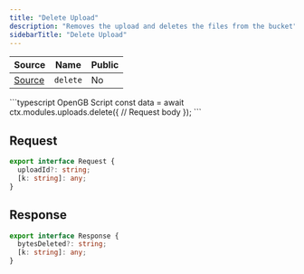 ```yaml
---
title: "Delete Upload"
description: "Removes the upload and deletes the files from the bucket"
sidebarTitle: "Delete Upload"
---
```


| Source                                                                                                      | Name       | Public     |
| ----------------------------------------------------------------------------------------------------------- | ---------- | ---------- |
| [Source](https://github.com/rivet-gg/opengb-modules/tree/main/modules/uploads/scripts/delete.ts) | `delete` | No |

<RequestExample>
```typescript OpenGB Script
const data = await ctx.modules.uploads.delete({
  // Request body
});
```

</RequestExample>

## Request

```typescript
export interface Request {
  uploadId?: string;
  [k: string]: any;
}
```

## Response

```typescript
export interface Response {
  bytesDeleted?: string;
  [k: string]: any;
}
```
